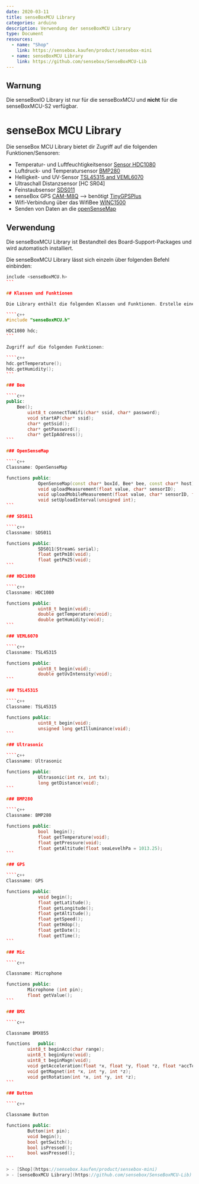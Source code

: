 ```yaml
---
date: 2020-03-11
title: senseBoxMCU Library
categories: arduino
description: Verwendung der senseBoxMCU Library
type: Document
resources:
  - name: "Shop"
    link: https://sensebox.kaufen/product/sensebox-mini
  - name: senseBoxMCU Library
    link: https://github.com/sensebox/SenseBoxMCU-Lib
---
```


<div className="alert alert--warning">
  <h2> Warnung </h2>
  <div>
    Die senseBoxIO Library ist nur für die senseBoxMCU und <b>nicht</b> für die
    senseBoxMCU-S2 verfügbar.
  </div>
</div>

# senseBox MCU Library

Die senseBox MCU Library bietet dir Zugriff auf die folgenden Funktionen/Sensoren:

- Temperatur- und Luftfeuchtigkeitsensor [Sensor HDC1080](https://sensebox.kaufen/product/temperatur-luftfeuchte)
- Luftdruck- und Temperatursensor [BMP280](https://sensebox.kaufen/product/luftdruck-temperatur)
- Helligkeit- und UV-Sensor [TSL45315 and VEML6070](https://sensebox.kaufen/product/licht-sensor)
- Ultraschall Distanzsensor [HC SR04]
- Feinstaubsensor [SDS011](https://sensebox.kaufen/product/feinstaub-sds011)
- senseBox GPS [CAM-M8Q](https://sensebox.kaufen/product/gps) --> benötigt [TinyGPSPlus](https://github.com/mikalhart/TinyGPSPlus)
- Wifi-Verbindung über das WifiBee [WINC1500](https://sensebox.kaufen/product/wifi-bee)
- Senden von Daten an die [openSenseMap](https://opensensemap.org)

## Verwendung

Die senseBoxMCU Library ist Bestandteil des Board-Support-Packages und wird automatisch installiert.

Die senseBoxMCU Library lässt sich einzeln über folgenden Befehl einbinden:

````c++
include <senseBoxMCU.h>
```

## Klassen und Funktionen

Die Library enthält die folgenden Klassen und Funktionen. Erstelle eine neue Instanz einer Klasse, um auf ihre Funktionen zugreifen zu können, z.B. bietet dir die Klasse

````c++
#include "senseBoxMCU.h"

HDC1080 hdc;
```

Zugriff auf die folgenden Funktionen:

````c++
hdc.getTemperature();
hdc.getHumidity();
```

### Bee

````c++
public:
	Bee();
		uint8_t connectToWifi(char* ssid, char* password);
		void startAP(char* ssid);
		char* getSsid();
		char* getPassword();
		char* getIpAddress();
```

### OpenSenseMap

````c++
Classname: OpenSenseMap

functions public:
			OpenSenseMap(const char* boxId, Bee* bee, const char* host);
			void uploadMeasurement(float value, char* sensorID);
			void uploadMobileMeasurement(float value, char* sensorID, float lat, float lng);
			void setUploadInterval(unsigned int);
```

### SDS011

````c++
Classname: SDS011

functions public:
			SDS011(Stream& serial);
			float getPm10(void);
			float getPm25(void);
```

### HDC1080

````c++
Classname: HDC1080

functions public:
			uint8_t begin(void);
			double getTemperature(void);
			double getHumidity(void);
```

### VEML6070

````c++
Classname: TSL45315

functions public:
			uint8_t begin(void);
			double getUvIntensity(void);
```

### TSL45315

````c++
Classname: TSL45315

functions public:
			uint8_t begin(void);
			unsigned long getIlluminance(void);
```

### Ultrasonic

````c++
Classname: Ultrasonic

functions public:
			Ultrasonic(int rx, int tx);
        	long getDistance(void);
```

### BMP280

````c++
Classname: BMP280

functions public:
			bool  begin();
			float getTemperature(void);
			float getPressure(void);
			float getAltitude(float seaLevelhPa = 1013.25);
```

### GPS

````c++
Classname: GPS

functions public:
			void begin();
			float getLatitude();
			float getLongitude();
			float getAltitude();
			float getSpeed();
			float getHdop();
			float getDate();
			float getTime();
```

### Mic

````c++

Classname: Microphone

functions public:
		Microphone (int pin);
		float getValue();
```

### BMX

````c++

Classname BMX055

functions	public:
		uint8_t beginAcc(char range);
		uint8_t beginGyro(void);
		uint8_t beginMagn(void);
		void getAcceleration(float *x, float *y, float *z, float *accTotal);
		void getMagnet(int *x, int *y, int *z);
		void getRotation(int *x, int *y, int *z);
```

### Button

````c++

Classname Button

functions public:
		Button(int pin);
		void begin();
		bool getSwitch();
		bool isPressed();
		bool wasPressed();
```

> - [Shop](https://sensebox.kaufen/product/sensebox-mini)
> - [senseBoxMCU Library](https://github.com/sensebox/SenseBoxMCU-Lib)
